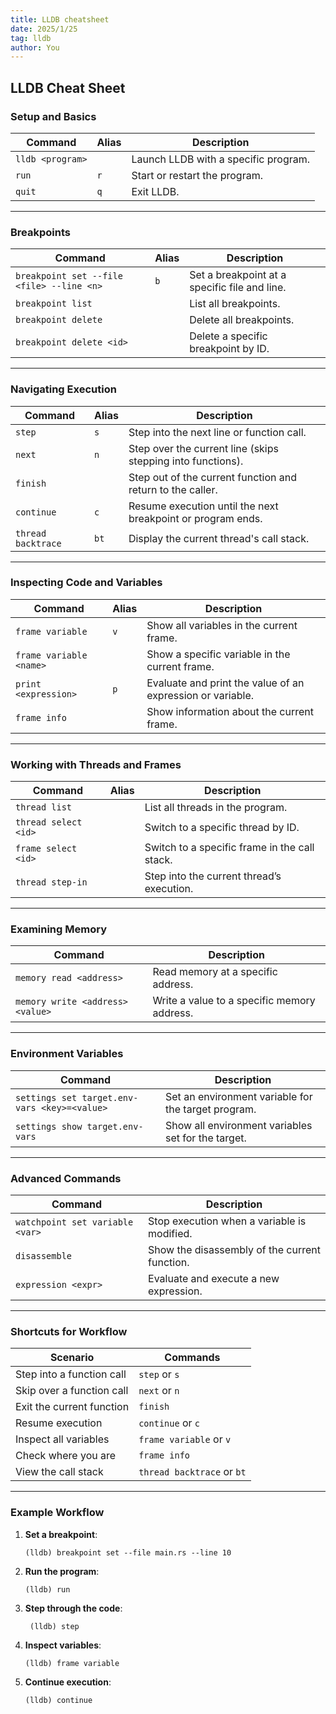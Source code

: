 ```yaml
---
title: LLDB cheatsheet
date: 2025/1/25
tag: lldb
author: You
---
```


## LLDB Cheat Sheet

### Setup and Basics

| Command          | Alias | Description                          |
| ---------------- | ----- | ------------------------------------ |
| `lldb <program>` |       | Launch LLDB with a specific program. |
| `run`            | `r`   | Start or restart the program.        |
| `quit`           | `q`   | Exit LLDB.                           |

---

### Breakpoints

| Command                                   | Alias | Description                                   |
| ----------------------------------------- | ----- | --------------------------------------------- |
| `breakpoint set --file <file> --line <n>` | `b`   | Set a breakpoint at a specific file and line. |
| `breakpoint list`                         |       | List all breakpoints.                         |
| `breakpoint delete`                       |       | Delete all breakpoints.                       |
| `breakpoint delete <id>`                  |       | Delete a specific breakpoint by ID.           |

---

### Navigating Execution

| Command            | Alias | Description                                                 |
| ------------------ | ----- | ----------------------------------------------------------- |
| `step`             | `s`   | Step into the next line or function call.                   |
| `next`             | `n`   | Step over the current line (skips stepping into functions). |
| `finish`           |       | Step out of the current function and return to the caller.  |
| `continue`         | `c`   | Resume execution until the next breakpoint or program ends. |
| `thread backtrace` | `bt`  | Display the current thread's call stack.                    |

---

### Inspecting Code and Variables

| Command                 | Alias | Description                                                |
| ----------------------- | ----- | ---------------------------------------------------------- |
| `frame variable`        | `v`   | Show all variables in the current frame.                   |
| `frame variable <name>` |       | Show a specific variable in the current frame.             |
| `print <expression>`    | `p`   | Evaluate and print the value of an expression or variable. |
| `frame info`            |       | Show information about the current frame.                  |

---

### Working with Threads and Frames

| Command              | Alias | Description                                   |
| -------------------- | ----- | --------------------------------------------- |
| `thread list`        |       | List all threads in the program.              |
| `thread select <id>` |       | Switch to a specific thread by ID.            |
| `frame select <id>`  |       | Switch to a specific frame in the call stack. |
| `thread step-in`     |       | Step into the current thread’s execution.     |

---

### Examining Memory

| Command                          | Description                                 |
| -------------------------------- | ------------------------------------------- |
| `memory read <address>`          | Read memory at a specific address.          |
| `memory write <address> <value>` | Write a value to a specific memory address. |

---

### Environment Variables

| Command                                      | Description                                         |
| -------------------------------------------- | --------------------------------------------------- |
| `settings set target.env-vars <key>=<value>` | Set an environment variable for the target program. |
| `settings show target.env-vars`              | Show all environment variables set for the target.  |

---

### Advanced Commands

| Command                         | Description                                   |
| ------------------------------- | --------------------------------------------- |
| `watchpoint set variable <var>` | Stop execution when a variable is modified.   |
| `disassemble`                   | Show the disassembly of the current function. |
| `expression <expr>`             | Evaluate and execute a new expression.        |

---

### Shortcuts for Workflow

| Scenario                  | Commands                   |
| ------------------------- | -------------------------- |
| Step into a function call | `step` or `s`              |
| Skip over a function call | `next` or `n`              |
| Exit the current function | `finish`                   |
| Resume execution          | `continue` or `c`          |
| Inspect all variables     | `frame variable` or `v`    |
| Check where you are       | `frame info`               |
| View the call stack       | `thread backtrace` or `bt` |

---

### Example Workflow

1. **Set a breakpoint**:
   ```lldb
   (lldb) breakpoint set --file main.rs --line 10
   ```
2. **Run the program**:
   ```lldb
   (lldb) run
   ```
3. **Step through the code**:
   ```lldb
    (lldb) step
   ```
4. **Inspect variables**:
   ```lldb
   (lldb) frame variable
   ```
5. **Continue execution**:
   ```lldb
   (lldb) continue
   ```
